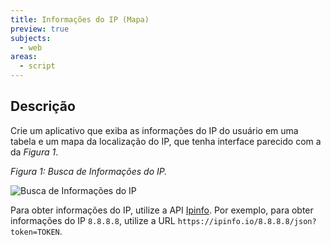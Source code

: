 ```yaml
---
title: Informações do IP (Mapa)
preview: true
subjects:
  - web
areas:
  - script
---
```



## Descrição

Crie um aplicativo que exiba as informações do IP do usuário em uma tabela e um mapa da localização do IP, que tenha interface parecido com a da _Figura 1_.

_Figura 1: Busca de Informações do IP._

<Image src={layout} alt="Busca de Informações do IP" class="border p-4" />

Para obter informações do IP, utilize a API [Ipinfo](https://ipinfo.io/developers). Por exemplo, para obter informações do IP `8.8.8.8`, utilize a URL `https://ipinfo.io/8.8.8.8/json?token=TOKEN`.
